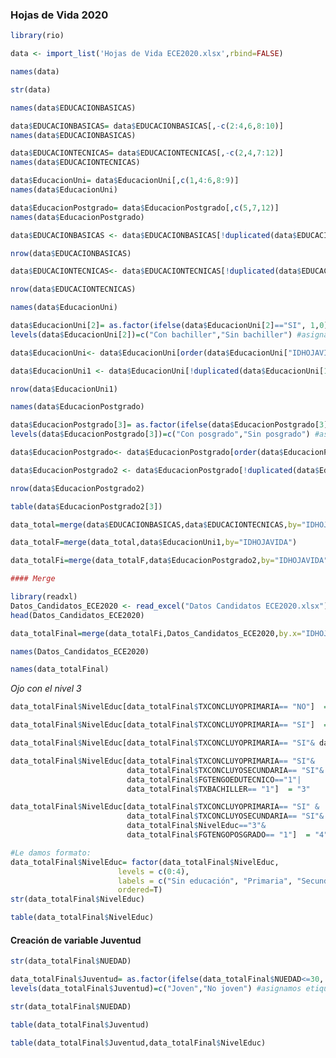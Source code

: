 ### Hojas de Vida 2020

```{r}
library(rio)

data <- import_list('Hojas de Vida ECE2020.xlsx',rbind=FALSE)
```


```{r}
names(data)
```

```{r}
str(data)
```

```{r}
names(data$EDUCACIONBASICAS)
```

```{r}
data$EDUCACIONBASICAS= data$EDUCACIONBASICAS[,-c(2:4,6,8:10)]
names(data$EDUCACIONBASICAS)
```

```{r}
data$EDUCACIONTECNICAS= data$EDUCACIONTECNICAS[,-c(2,4,7:12)]
names(data$EDUCACIONTECNICAS)
```

```{r}
data$EducacionUni= data$EducacionUni[,c(1,4:6,8:9)]
names(data$EducacionUni)
```

```{r}
data$EducacionPostgrado= data$EducacionPostgrado[,c(5,7,12)]
names(data$EducacionPostgrado)
```


```{r}
data$EDUCACIONBASICAS <- data$EDUCACIONBASICAS[!duplicated(data$EDUCACIONBASICAS), ]

nrow(data$EDUCACIONBASICAS)
```

```{r}
data$EDUCACIONTECNICAS<- data$EDUCACIONTECNICAS[!duplicated(data$EDUCACIONTECNICAS), ]

nrow(data$EDUCACIONTECNICAS)
```
```{r}
names(data$EducacionUni)
```

```{r}
data$EducacionUni[2]= as.factor(ifelse(data$EducacionUni[2]=="SI", 1,0))
levels(data$EducacionUni[2])=c("Con bachiller","Sin bachiller") #asignamos etiquetas

data$EducacionUni<- data$EducacionUni[order(data$EducacionUni["IDHOJAVIDA"], data$EducacionUni["TXBACHILLER"], decreasing=TRUE),]

data$EducacionUni1 <- data$EducacionUni[!duplicated(data$EducacionUni[1]),]

nrow(data$EducacionUni1)
```
```{r}
names(data$EducacionPostgrado)
```


```{r}
data$EducacionPostgrado[3]= as.factor(ifelse(data$EducacionPostgrado[3]=="1", 1,0))
levels(data$EducacionPostgrado[3])=c("Con posgrado","Sin posgrado") #asignamos etiquetas

data$EducacionPostgrado<- data$EducacionPostgrado[order(data$EducacionPostgrado["IDHOJAVIDA"], data$EducacionPostgrado["FGTENGOPOSGRADO"], decreasing=TRUE),]

data$EducacionPostgrado2 <- data$EducacionPostgrado[!duplicated(data$EducacionPostgrado[2]),]

nrow(data$EducacionPostgrado2)
```
```{r}
table(data$EducacionPostgrado2[3])
```

```{r}
data_total=merge(data$EDUCACIONBASICAS,data$EDUCACIONTECNICAS,by="IDHOJAVIDA")
```

```{r}
data_totalF=merge(data_total,data$EducacionUni1,by="IDHOJAVIDA")
```

```{r}
data_totalFi=merge(data_totalF,data$EducacionPostgrado2,by="IDHOJAVIDA")
```

```{r}
#### Merge

library(readxl)
Datos_Candidatos_ECE2020 <- read_excel("Datos Candidatos ECE2020.xlsx")
head(Datos_Candidatos_ECE2020)
```

```{r}
data_totalFinal=merge(data_totalFi,Datos_Candidatos_ECE2020,by.x="IDHOJAVIDA",by.y="IDHOJAVIDA...1",all.y=T)
```

```{r}
names(Datos_Candidatos_ECE2020)
```

```{r}
names(data_totalFinal)
```

*Ojo con el nivel 3*
```{r}
data_totalFinal$NivelEduc[data_totalFinal$TXCONCLUYOPRIMARIA== "NO"]  = "0"

data_totalFinal$NivelEduc[data_totalFinal$TXCONCLUYOPRIMARIA== "SI"]  = "1"

data_totalFinal$NivelEduc[data_totalFinal$TXCONCLUYOPRIMARIA== "SI"& data_totalFinal$TXCONCLUYOSECUNDARIA== "SI"]  = "2"

data_totalFinal$NivelEduc[data_totalFinal$TXCONCLUYOPRIMARIA== "SI"&
                          data_totalFinal$TXCONCLUYOSECUNDARIA== "SI"&
                          data_totalFinal$FGTENGOEDUTECNICO=="1"|
                          data_totalFinal$TXBACHILLER== "1"]  = "3"

data_totalFinal$NivelEduc[data_totalFinal$TXCONCLUYOPRIMARIA== "SI" &
                          data_totalFinal$TXCONCLUYOSECUNDARIA== "SI"&
                          data_totalFinal$NivelEduc=="3"&
                          data_totalFinal$FGTENGOPOSGRADO== "1"]  = "4"

#Le damos formato:
data_totalFinal$NivelEduc= factor(data_totalFinal$NivelEduc, 
                        levels = c(0:4),
                        labels = c("Sin educación", "Primaria", "Secundaria", "Estudios Postsecundarios","Posgrado"),
                        ordered=T)
str(data_totalFinal$NivelEduc)
```


```{r}
table(data_totalFinal$NivelEduc)
```

#### Creación de variable Juventud

```{r}
str(data_totalFinal$NUEDAD)
```


```{r}
data_totalFinal$Juventud= as.factor(ifelse(data_totalFinal$NUEDAD<=30, 1,0))
levels(data_totalFinal$Juventud)=c("Joven","No joven") #asignamos etiquetas
```

```{r}
str(data_totalFinal$NUEDAD)
```

```{r}
table(data_totalFinal$Juventud)
```

```{r}
table(data_totalFinal$Juventud,data_totalFinal$NivelEduc)
```

